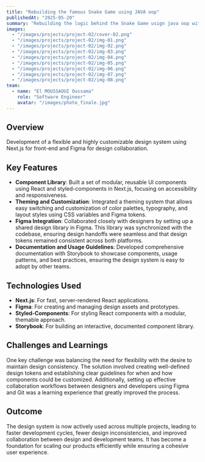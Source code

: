 ```yaml
---
title: "Rebuilding the famous Snake Game using JAVA oop"
publishedAt: "2025-05-20"
summary: "Rebuilding the logic behind the Snake Game usign java oop with multiple users integration."
images:
  - "/images/projects/project-02/cover-02.png"
  - "/images/projects/project-02/img-01.png"
  - "/images/projects/project-02/img-02.png"
  - "/images/projects/project-02/img-03.png"
  - "/images/projects/project-02/img-04.png"
  - "/images/projects/project-02/img-05.png"
  - "/images/projects/project-02/img-06.png"
  - "/images/projects/project-02/img-07.png"
  - "/images/projects/project-02/img-08.png"
team:
  - name: "El MOUSSAOUI Oussama"
    role: "Software Engineer"
    avatar: "/images/photo_finale.jpg"
---
```


## Overview

Development of a flexible and highly customizable design system using Next.js for front-end and Figma for design collaboration.

## Key Features

- **Component Library**: Built a set of modular, reusable UI components using React and styled-components in Next.js, focusing on accessibility and responsiveness.
- **Theming and Customization**: Integrated a theming system that allows easy switching and customization of color palettes, typography, and layout styles using CSS variables and Figma tokens.
- **Figma Integration**: Collaborated closely with designers by setting up a shared design library in Figma. This library was synchronized with the codebase, ensuring design handoffs were seamless and that design tokens remained consistent across both platforms.
- **Documentation and Usage Guidelines**: Developed comprehensive documentation with Storybook to showcase components, usage patterns, and best practices, ensuring the design system is easy to adopt by other teams.

## Technologies Used

- **Next.js**: For fast, server-rendered React applications.
- **Figma**: For creating and managing design assets and prototypes.
- **Styled-Components**: For styling React components with a modular, themable approach.
- **Storybook**: For building an interactive, documented component library.

## Challenges and Learnings

One key challenge was balancing the need for flexibility with the desire to maintain design consistency. The solution involved creating well-defined design tokens and establishing clear guidelines for when and how components could be customized. Additionally, setting up effective collaboration workflows between designers and developers using Figma and Git was a learning experience that greatly improved the process.

## Outcome

The design system is now actively used across multiple projects, leading to faster development cycles, fewer design inconsistencies, and improved collaboration between design and development teams. It has become a foundation for scaling our products efficiently while ensuring a cohesive user experience.
